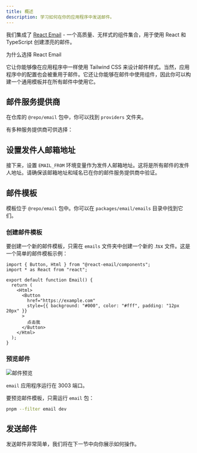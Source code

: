 ```yaml
---
title: 概述
description: 学习如何在你的应用程序中发送邮件。
---
```


我们集成了 [React Email](https://react.email/) - 一个高质量、无样式的组件集合，用于使用 React 和 TypeScript 创建漂亮的邮件。

<Note>
为什么选择 React Email

它让你能够像在应用程序中一样使用 Tailwind CSS 来设计邮件样式。当然，应用程序中的配置也会被重用于邮件。它还让你能够在邮件中使用组件，因此你可以构建一个通用模板并在所有邮件中使用它。
</Note>

## 邮件服务提供商

在仓库的 `@repo/email` 包中，你可以找到 `providers` 文件夹。

有多种服务提供商可供选择：

<CardGroup cols={2}>
  <Card title="Resend" icon="link" href="/zh/packages/email/resend"  />
  <Card title="Plunk" icon="link" href="/zh/packages/email/plunk"  />
    <Card title="SendGrid" icon="link" href="/zh/packages/email/sendgrid"  />
    <Card title="Mailersend" icon="link" href="/zh/packages/email/mailersend"  />
    <Card title="Postmark" icon="link" href="/zh/packages/email/postmark"  />
    <Card title="Nodemailer" icon="link" href="/zh/packages/email/nodemailer"  />
</CardGroup>

## 设置发件人邮箱地址

接下来，设置 `EMAIL_FROM` 环境变量作为发件人邮箱地址。这将是所有邮件的发件人地址。请确保该邮箱地址和域名已在你的邮件服务提供商中验证。

## 邮件模板

模板位于 `@repo/email` 包中。你可以在 `packages/email/emails` 目录中找到它们。

### 创建邮件模板

要创建一个新的邮件模板，只需在 `emails` 文件夹中创建一个新的 .tsx 文件。这是一个简单的邮件模板示例：

```tsx emails/my-email.tsx
import { Button, Html } from "@react-email/components";
import * as React from "react";

export default function Email() {
  return (
    <Html>
      <Button
        href="https://example.com"
        style={{ background: "#000", color: "#fff", padding: "12px 20px" }}
      >
        点击我
      </Button>
    </Html>
  );
}
```

### 预览邮件

<Frame>
  <img src="/images/email.png" alt="邮件预览" />
</Frame>

<Tip>`email` 应用程序运行在 3003 端口。</Tip>

要预览邮件模板，只需运行 `email` 包：

```sh Terminal
pnpm --filter email dev
```

## 发送邮件

发送邮件非常简单，我们将在下一节中向你展示如何操作。